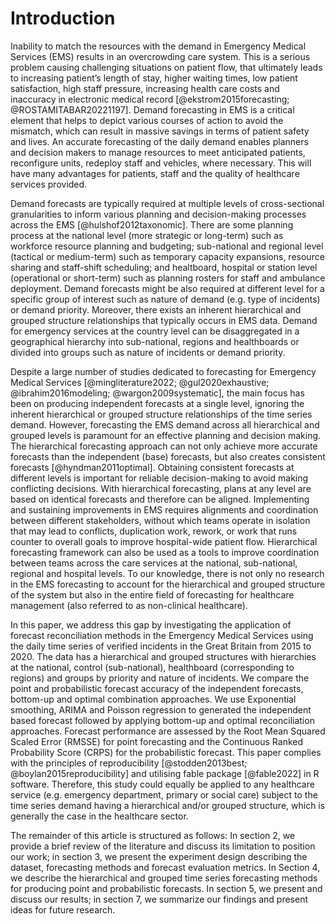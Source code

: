 # Introduction
Inability to match the resources with the demand in Emergency Medical Services (EMS) results in an overcrowding care system. This is a serious problem causing challenging situations on patient flow, that ultimately leads to increasing patient's length of stay, higher waiting times, low patient satisfaction, high staff pressure, increasing health care costs and inaccuracy in electronic medical record [@ekstrom2015forecasting; @ROSTAMITABAR20221197]. Demand forecasting in EMS is a critical element that helps to depict various courses of action to avoid the mismatch, which can result in massive savings in terms of patient safety and lives. An accurate forecasting of the daily demand enables planners and decision makers to manage resources to meet anticipated patients, reconfigure units, redeploy staff and vehicles, where necessary. This will have many advantages for patients, staff and the quality of healthcare services provided.

Demand forecasts are typically required at multiple levels of cross-sectional granularities to inform various planning and decision-making processes across the EMS [@hulshof2012taxonomic]. There are some planning process at the national level (more strategic or long-term) such as workforce resource planning and budgeting; sub-national and regional level (tactical or medium-term) such as temporary capacity expansions, resource sharing and staff-shift scheduling; and healtboard, hospital or station level (operational or short-term) such as planning rosters for staff and ambulance deployment. Demand forecasts might be also required at different level for a specific group of interest such as nature of demand (e.g. type of incidents) or demand priority. Moreover, there exists an inherent hierarchical and grouped structure relationships that typically occurs in EMS data. Demand for emergency services at the country level can be disaggregated in a geographical hierarchy into sub-national, regions and healthboards or divided into groups such as nature of incidents or demand priority.

Despite a large number of studies dedicated to forecasting for Emergency Medical Services [@mingliterature2022; @gul2020exhaustive; @ibrahim2016modeling; @wargon2009systematic], the main focus has been on producing independent forecasts at a single level, ignoring the inherent hierarchical or grouped structure relationships of the time series demand. However, forecasting the EMS demand across all hierarchical and grouped levels is paramount for an effective planning and decision making. The hierarchical forecasting approach can not only achieve more accurate forecasts than the independent (base) forecasts, but also creates consistent forecasts [@hyndman2011optimal]. Obtaining consistent forecasts at different levels is important for reliable decision-making to avoid making conflicting decisions. With hierarchical forecasting, plans at any level are based on identical forecasts and therefore can be aligned. Implementing and sustaining improvements in EMS requires alignments and coordination between different stakeholders, without which teams operate in isolation that may lead to conflicts, duplication work, rework, or work that runs counter to overall goals to improve hospital-wide patient flow. Hierarchical forecasting framework can also be used as a tools to improve coordination between teams across the care services at the national, sub-national, regional and hospital levels. To our knowledge, there is not only no research in the EMS forecasting to account for the hierarchical and grouped structure of the system but also in the entire field of forecasting for healthcare management (also referred to as non-clinical healthcare).

In this paper, we address this gap by investigating the application of forecast reconciliation methods in the Emergency Medical Services using the daily time series of verified incidents in the Great Britain from 2015 to 2020. The data has a hierarchical and grouped structures with hierarchies at the national, control (sub-national), healthboard (corresponding to regions) and groups by priority and nature of incidents. We compare the point and probabilistic forecast accuracy of the independent forecasts, bottom-up and optimal combination approaches. We use Exponential smoothing, ARIMA and Poisson regression to generated the independent based forecast followed by applying bottom-up and optimal reconciliation approaches. Forecast performance are assessed by the Root Mean Squared Scaled Error (RMSSE) for point forecasting and the Continuous Ranked Probability Score (CRPS) for the probabilistic forecast. This paper complies with the principles of reproducibility  [@stodden2013best; @boylan2015reproducibility] and utilising fable package [@fable2022] in R software. Therefore, this study could equally be applied to any healthcare service (e.g. emergency department, primary or social care) subject to the time series demand having a hierarchical and/or grouped structure, which is generally the case in the healthcare sector.

The remainder of this article is structured as follows: In section 2, we provide a brief review of the
literature and discuss its limitation to position our work; in section 3, we present the experiment design describing the dataset, forecasting methods and forecast evaluation metrics. In Section 4, we describe the hierarchical and grouped time series forecasting methods for producing point and probabilistic forecasts. In section 5, we present and discuss our results; in section 7, we summarize
our findings and present ideas for future research.
